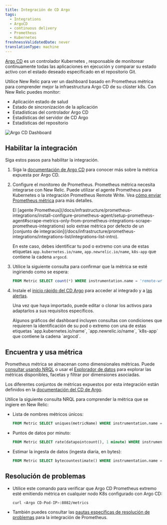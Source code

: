 ```yaml
---
title: Integración de CD Argo
tags:
  - Integrations
  - ArgoCD
  - continuous delivery
  - Prometheus
  - Kubernetes
freshnessValidatedDate: never
translationType: machine
---
```


[Argo CD](https://argoproj.github.io/) es un controlador Kubernetes , responsable de monitorear continuamente todas las aplicaciones en ejecución y comparar su estado activo con el estado deseado especificado en el repositorio Git.

Utilice New Relic para ver un dashboard basado en Prometheus métrica para comprender mejor la infraestructura Argo CD de su clúster k8s. Con New Relic puedes monitor:

* Aplicación estado de salud
* Estado de sincronización de la aplicación
* Estadísticas del controlador Argo CD
* Estadísticas del servidor de CD Argo
* Estadísticas del repositorio

<img title="Argo CD Dashboard" alt="Argo CD Dashboard" src="/images/kubernetes_screenshot-argocd-dashboard.webp" />

## Habilitar la integración

Siga estos pasos para habilitar la integración.

1. Siga la [documentación de Argo CD](https://argo-cd.readthedocs.io/en/stable/operator-manual/metrics/) para conocer más sobre la métrica expuesta por Argo CD.

2. Configure el monitoreo de Prometheus. Prometheus métrica necesita integrarse con New Relic. Puede utilizar el agente Prometheus para Kubernetes o la integración Prometheus Remote Write. Vea [cómo enviar Prometheus métrica](/docs/infrastructure/prometheus-integrations/get-started/send-prometheus-metric-data-new-relic/) para más detalles.

   <Callout variant="important">
     El [agente Prometheus](/docs/infrastructure/prometheus-integrations/install-configure-prometheus-agent/setup-prometheus-agent#scrape-metrics-only-from-prometheus-integrations-scrape-prometheus-integrations) solo extrae métrica por defecto de un [conjunto de integración](/docs/infrastructure/prometheus-integrations/integrations-list/integrations-list-intro).

     En este caso, debes identificar tu pod o extremo con una de estas etiquetas `app.kubernetes.io/name`, `app.newrelic.io/name`, `k8s-app` que contiene la cadena `argocd`.
   </Callout>

3. Utilice la siguiente consulta para confirmar que la métrica se esté ingiriendo como se espera:

   ```sql
   FROM Metric SELECT count(*) WHERE instrumentation.name = 'remote-write' AND metricName LIKE 'argocd_%' FACET metricName LIMIT MAX
   ```

4. Instale el [inicio rápido del CD Argo](https://newrelic.com/instant-observability/argocd-quickstart) para acceder al <InlinePopover type="dashboards" />integrado y a [las alertas](/docs/alerts-applied-intelligence/new-relic-alerts/learn-alerts/introduction-alerts/).

   Una vez que haya importado, puede editar o clonar los activos para adaptarlos a sus requisitos específicos.

   <Callout variant="important">
     Algunos gráficos del dashboard incluyen consultas con condiciones que requieren la identificación de su pod o extremo con una de estas etiquetas `app.kubernetes.io/name`, `app.newrelic.io/name`, `k8s-app` que contiene la cadena `argocd`.
   </Callout>

## Encuentra y usa métrica

Prometheus métrica se almacenan como dimensionales métricas. Puede [consultar usando NRQL](/docs/telemetry-data-platform/get-data/apis/query-metric-data-type/) o usar el [Explorador de datos](/docs/query-your-data/explore-query-data/browse-data/introduction-data-explorer/) para explorar las métricas disponibles, facetas y filtrar por dimensiones asociadas.

Los diferentes conjuntos de métricas expuestos por esta integración están definidos en la [documentación del CD de Argo](https://argo-cd.readthedocs.io/en/stable/operator-manual/metrics/).

Utilice la siguiente consulta NRQL para comprender la métrica que se ingiere en New Relic:

* Lista de nombres métricos únicos:

  ```sql
  FROM Metric SELECT uniques(metricName) WHERE instrumentation.name = 'remote-write' AND metricName LIKE 'argocd_%' LIMIT MAX
  ```

* Puntos de datos por minuto:

  ```sql
  FROM Metric SELECT rate(datapointcount(), 1 minute) WHERE instrumentation.name = 'remote-write' AND metricName LIKE 'argocd_%' LIMIT MAX
  ```

* Estimar la ingesta de datos (ingesta diaria, en bytes):

  ```sql
  FROM Metric SELECT bytecountestimate() WHERE instrumentation.name = 'remote-write' AND metricName LIKE 'argocd_%' SINCE 1 day ago
  ```

## Resolución de problemas

* Utilice este comando para verificar que Argo CD Prometheus extremo esté emitiendo métrica en cualquier nodo K8s configurado con Argo CD:

  ```sh
  curl <Argo CD-Pod-IP>:8082/metrics
  ```

* También puedes consultar las [pautas específicas de resolución de problemas](/docs/infrastructure/prometheus-integrations/install-configure-prometheus-agent/troubleshooting-guide/) para la integración de Prometheus.